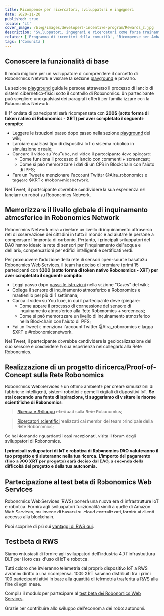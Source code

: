 ```yaml
---
title: Ricompense per ricercatori, sviluppatori e ingegneri
date: 2020-11-20
published: true
locale: 'it'
cover_image: /blog/images/developers-incentive-program/Rewards_2.jpg
description: "Sviluppatori, ingegneri e ricercatori come forza trainante principale dell'industria della robotica ricevono ricompense per le attività di ricerca e sviluppo basate su Robonomics Network. I principali sviluppatori del DAO di Robonomics hanno allocato 5000 XRT per incentivare la comunità."
related: ['Programma di incentivi della comunità', 'Ricompense per Ambasciatori e Influencer']
tags: ['Comunità']
---
```


## Conoscere la funzionalità di base

Il modo migliore per un sviluppatore di comprendere il concetto di Robonomics Network è visitare la sezione [playground](https://wiki.robonomics.network/docs/create-account-in-dapp/) e provarlo.

La sezione [playground](https://wiki.robonomics.network/docs/create-account-in-dapp/) guida le persone attraverso il processo di lancio di sistemi cibernetico-fisici sotto il controllo di Robonomics. Un partecipante può scegliere uno qualsiasi dei paragrafi offerti per familiarizzare con la Robonomics Network.

Il 1° ondata di partecipanti sarà ricompensata con **200$ (sotto forma di token nativo di Robonomics - XRT) per aver completato il seguente compito**:

* Leggere le istruzioni passo dopo passo nella sezione [playground](https://wiki.robonomics.network/docs/create-account-in-dapp/) del wiki;
* Lanciare qualsiasi tipo di dispositivi IoT o sistema robotico in simulazione o reale;
* Caricare il video su YouTube, nel video il partecipante deve spiegare:
    * Come funziona il processo di lancio con commenti + screencast;
    * Come si può memorizzare i dati di un CPS in Blockchain con l'aiuto di IPFS;
* Fare un Tweet e menzionare l'account Twitter @Aira_robonomics e taggare $XRT e #robonomicsnetwork.

Nel Tweet, il partecipante dovrebbe condividere la sua esperienza nel lanciare un robot su Robonomics Network.

## Memorizzare il livello globale di inquinamento atmosferico in Robonomics Network

Robonomics Network mira a rivelare un livello di inquinamento attraverso reti di osservazione dei cittadini in tutto il mondo e ad aiutare le persone a compensare l'impronta di carbonio. Pertanto, i principali sviluppatori del DAO hanno ideato la rete di sensori per l'inquinamento dell'acqua e dell'aria, compensazioni per edifici intelligenti e certificati verdi.

Per promuovere l'adozione della rete di sensori open-source basataSu Robonomics Web Services, il team ha deciso di premiare i primi 15 partecipanti con **$300 (sotto forma di token nativo Robonomics - XRT) per aver completato il seguente compito:**

* Leggi passo dopo [passo le istruzioni](https://wiki.robonomics.network/docs/connect-sensor-to-robonomics/) nella sezione "Cases" del wiki;
* Collega il sensore di inquinamento atmosferico a Robonomics e mantienilo per più di 1 settimana;
* Carica il video su YouTube, in cui il partecipante deve spiegare:
   * Come appare il processo di connessione del sensore di inquinamento atmosferico alla Rete Robonomics + screencast;
   * Come si può memorizzare un livello di inquinamento atmosferico nella Blockchain con l'aiuto di IPFS;
* Fai un Tweet e menziona l'account Twitter @Aira_robonomics e tagga $XRT e #robonomicsnetwork.

Nel Tweet, il partecipante dovrebbe condividere la geolocalizzazione del suo sensore e condividere la sua esperienza nel collegarlo alla Rete Robonomics.

## Realizzazione di un progetto di ricerca/Proof-of-Concept sulla Rete Robonomics

Robonomics Web Services è un ottimo ambiente per creare simulazioni di fabbriche intelligenti, sistemi robotici e gemelli digitali di dispositivi IoT.
**Se stai cercando una fonte di ispirazione, ti suggeriamo di visitare le risorse scientifiche di Robonomics:**

> [Ricerca e Sviluppo](https://wiki.robonomics.network/docs/r-and-d-based-on-robonomics-network/) effettuati sulla Rete Robonomics;

> [Ricercatori scientifici](https://robonomics.network/community#science) realizzati dai membri del team principale della Rete Robonomics;

Se hai domande riguardanti i casi menzionati, visita il forum degli sviluppatori di Robonomics.

**I principali sviluppatori di IoT e robotica di Robonomics DAO valuteranno il tuo progetto e ti aiuteranno nella tua ricerca.**
**L'importo del pagamento (fino a 300 XRT per progetto) sarà deciso dal DAO, a seconda della difficoltà del progetto e della tua autonomia.**

## Partecipazione al test beta di Robonomics Web Services

Robonomics Web Services (RWS) porterà una nuova era di infrastrutture IoT e robotica.
Fornirà agli sviluppatori funzionalità simili a quelle di Amazon Web Services, ma invece di basarsi su cloud centralizzati, fornirà ai clienti accesso alla blockchain.

Puoi scoprire di più sui [vantaggi di RWS qui](https://blog.aira.life/robonomics-web-services-and-rws-token-intro-d730ab50ad42?source=collection_home---4------2-----------------------).

## Test beta di RWS

Siamo entusiasti di fornire agli sviluppatori dell'industria 4.0 l'infrastruttura DLT per i loro casi d'uso di IoT e robotica.

Tutti coloro che invieranno telemetria dal proprio dispositivo IoT a RWS avranno diritto a una ricompensa.
1000 XRT saranno distribuiti tra i primi 100 partecipanti attivi in base alla quantità di telemetria trasferita a RWS alla fine di ogni mese.

Compila il modulo per partecipare al [test beta dei Robonomics Web Services](https://share.hsforms.com/1rlIfFL6ZSriaOjtf4NAGPw535vx).

Grazie per contribuire allo sviluppo dell'economia dei robot autonomi.